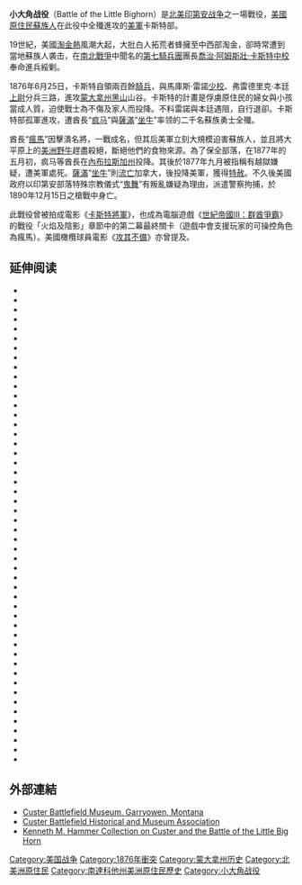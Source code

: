 {{noteTA
|1=zh-hans:乔治·阿姆斯特朗·卡斯特;zh-hk:佐治·岩士唐·卡士打;zh-tw:喬治·阿姆斯壯·卡斯特;
|2=zh-hans:阿姆斯特朗;zh-hk:岩士唐;zh-tw:阿姆斯壯;
|3=zh-hans:卡斯特;zh-hk:卡士打;zh-tw:卡斯特;
}}
{{Infobox military conflict
|conflict=小大角戰役
|partof=[[北美印第安戰爭|北美印第安戰爭]]
|image=[[File:Charles_Marion_Russell_-_The_Custer_Fight_(1903).jpg|300px]]
|date=1876年6月25-26日
|place=[[蒙大拿州|蒙大拿州]][[大角县_(蒙大拿州)|大角县]]{{tsl|en|Little Bighorn River|小巨角河}}
|result=[[蘇族|蘇族人]]決定性勝利
|combatant1=[[蘇族|蘇族]]諸部落：
* [[File:Pine_Ridge_Flag.svg|25px]] [[拉科塔族|拉科塔族]]
* [[File:Flag_of_Northern_Cheyenne.svg|25px]] [[夏延族|夏延族]]
* [[File:Flag_of_Arapaho_Nation.svg|border]] [[阿拉帕霍族|阿拉帕霍族]]
|combatant2=
* {{flagicon|United States|1867}} [[美利堅合眾國|美利堅合眾國]][[美國第1騎兵師第7騎兵團|第1騎兵師第7騎兵團]]
* [[File:Flag_of_the_Crow_Nation.svg|25px]] [[克羅族|克羅族]]偵察兵
* {{le|阿里卡拉族|Arikara}}偵察兵
|commander1=[[File:Pine_Ridge_Flag.svg|25px]] [[坐牛|坐牛]]<br />[[File:Pine_Ridge_Flag.svg|25px]] [[瘋馬|瘋馬]]<br />[[File:Pine_Ridge_Flag.svg|25px]] {{link-en|高爾 (印第安領袖)|Gall (Native American leader)|高爾}}<br />[[File:Flag_of_Northern_Cheyenne.svg|25px]] {{link-en|跛足| Lame White Man}}{{KIA}}<br>[[File:Flag_of_Northern_Cheyenne.svg|25px]] {{link-en|雙月|Two Moons}}
|commander2={{flagicon|United States|1867}} [[喬治·阿姆斯特朗·卡斯特|喬治·A·卡斯特]] {{KIA}}<br />{{flagicon|United States|1867}} {{link-en|馬庫斯·雷諾|Marcus Reno}}<br />{{flagicon|United States|1867}}{{link-en|弗雷德里克·本廷(軍官)|Frederick Benteen|弗雷德里克·本廷}}<br />{{flagicon|United States|1867}} {{link-en|迈尔斯·基奥|Myles Keogh}} {{KIA}}<br  />{{flagicon|United States|1867}} {{link-en|詹姆斯·卡尔霍恩 (军人)|James Calhoun (soldier)|詹姆斯·卡尔霍恩}}{{KIA}}
|strength1=~1500–2,500人
|strength2=~647人（美軍597人）
|casualties1=~31–135人死亡<br>~168人受伤
|casualties2=~268人死亡（包括美國原住民偵察兵6人）<br />~55人受伤（其中6人後來死亡）
}}
'''小大角战役'''（Battle of the Little Bighorn）是[[北美印第安战争|北美印第安战争]]之一場戰役，[[美國原住民|美國原住民]][[蘇族|蘇族人]]在此役中全殲進攻的[[美軍|美軍]]卡斯特部。

19世紀，美國[[淘金熱|淘金熱]]風潮大起，大批白人拓荒者蜂擁至中西部淘金，卻時常遭到當地蘇族人袭击，在[[南北戰爭|南北戰爭]]中聞名的[[美國第1騎兵師第7騎兵團|第七騎兵團]]團長[[喬治·阿姆斯壯·卡斯特|喬治·阿姆斯壯·卡斯特]][[中校|中校]]奉命進兵綏剿。

1876年6月25日，卡斯特自領兩百餘[[騎兵|騎兵]]，與馬庫斯·雷諾[[少校|少校]]、弗雷德里克·本廷[[上尉|上尉]]分兵三路，進攻[[蒙大拿州|蒙大拿州]][[黑山|黑山]]山谷。卡斯特的計畫是俘虜原住民的婦女與小孩當成人質，迫使戰士為不傷及家人而投降。不料雷諾與本廷遇阻，自行退卻。卡斯特部孤軍進攻，遭酋長“[[疯马|疯马]]”與[[薩滿|薩滿]]“[[坐牛|坐牛]]”率领的二千名蘇族勇士全殲。

酋長“[[瘋馬|瘋馬]]”因擊潰名將，一戰成名，但其后美軍立刻大規模迫害蘇族人，並且將大平原上的[[美洲野牛|美洲野牛]]趕盡殺絕，斷絕他們的食物來源。為了保全部落，在1877年的五月初，疯马等酋長在[[內布拉斯加州|內布拉斯加州]]{{tsl|en|Fort Robinson|羅賓遜堡}}投降。其後於1877年九月被指稱有越獄嫌疑，遭美軍處死。[[薩滿|薩滿]]“[[坐牛|坐牛]]”則[[流亡|流亡]]加拿大，後投降美軍，獲得[[特赦|特赦]]。不久後美國政府以印第安部落特殊宗教儀式“[[鬼舞|鬼舞]]”有叛亂嫌疑為理由，派遣警察拘捕，於1890年12月15日之槍戰中身亡。

此戰役曾被拍成電影《[[卡斯特將軍|卡斯特將軍]]》，也成為電腦遊戲《[[世紀帝國III：群酋爭霸|世紀帝國III：群酋爭霸]]》的戰役「火焰及陰影」章節中的第二幕最終關卡（遊戲中會支援玩家的可操控角色為瘋馬）。美國橄欖球員電影《[[攻其不備|攻其不備]]》亦曾提及。

==延伸阅读 ==
{{Refbegin|30em}}
* {{cite book|last=Barnard|first=Sandy|title=Digging into Custer's Last Stand|location=Huntington Beach, California|publisher=Ventana Graphics|year=1998|isbn=0-9618087-5-6}}
* {{cite book|last=Brininstool|first=E. A.|title=Troopers With Custer|url=https://archive.org/details/trooperswithcust0000brin|url-access=registration|location=Mechanicsburg, Pennsylvania|publisher=Stackpole Books|year=1994|isbn=0-8117-1742-9}}
* {{cite book|last=Chamot|first=Jean-Marc|title=La Représentation du Général G. A. Custer dans le Cinéma et la Télévision des Etats-Unis (1909–2004)- These Doctorale |location=Paris/Nanterre France|publisher=Université Paris 10 Nanterre – 974 p. (2 volumes)|year=2005|isbn=}}
* {{cite book|last=Chiaventone|first=Frederick J.|title=A Road We Do Not Know: A Novel of Custer at the Little Bighorn|location=New York|publisher=Simon & Schuster|year=1996|isbn=0-684-83056-6|url=https://archive.org/details/roadwedonotknown00chia}}
* {{cite book|last=Connell|first=Evan S.|title=Son of the Morning Star|location=New York|publisher=North Point Press|year=1984|isbn=0-86547-510-5|title-link=Son of the Morning Star}}
* {{cite book|last=Cornut|first=David|title=Little Big Horn: Autopsie d'une bataille légendaire|location=Parçay-sur-Vienne|publisher=Anovi|year=2012|isbn=978-2-360351-34-3}}
* {{cite journal|last=Dickson|first=Ephriam D. III|url=http://www.american-tribes.com/messageboards/dietmar/KillEagleByEphriamDickson.pdf|title=Prisoners in the Indian Camp: Kill Eagle's Band at the Little Bighorn|journal=Greasy Grass|volume=27|issue=May 2011|pages=3–11|oclc=38114524|access-date=2020-06-25|archive-date=2012-04-26|archive-url=https://web.archive.org/web/20120426062719/http://www.american-tribes.com/messageboards/dietmar/KillEagleByEphriamDickson.pdf|dead-url=no}}
* {{cite book|last=Donovan|first=James|title=A Terrible Glory: Custer and the Little Bighorn|location=|publisher=Little, Brown, and Co.|isbn=978-0-316-15578-6|url=https://archive.org/details/isbn_9780316155786|date=2008-03-24}}
* {{cite book|last=Dustin|first=Fred|authorlink=Fred Dustin|title=The Custer Tragedy: Events Leading Up to and Following the Little Big Horn Campaign of 1876|location=Ann Arbor, Michigan|publisher=Edwards Brothers|year=1939|oclc=4387990}}
* {{cite book|last=Elliot|first=M.A.|title=Custerology: The Enduring Legacy of the Indian Wars and George Armstrong Custer|location=|publisher=University of Chicago Press|year=2007|isbn=978-0-226-20146-7|url=https://archive.org/details/custerologyendur00elli_0}}
* {{cite book|last=Connell|first=Evan S.|authorlink=Evan S. Connell|title=Son of the Morning Star: Custer and The Little Bighorn|location=New York|publisher=North Point Press|year=1984|isbn=0-86547-510-5|title-link=Son of the Morning Star}}
* {{cite book|last=Evans|first=Alun|title=Brassey's Guide to War Films|url=https://archive.org/details/brasseysguidetow0000evan|location=|publisher=Brassey's|year=2000|isbn=1-57488-263-5}}
* {{cite book|editor-last=Flaherty|editor-first=Thomas H.|year=1993|title=The Wild West|publisher=Time-Life Books|location=New York|isbn=0-446-51761-5|url=https://archive.org/details/wildwest00}}
* {{cite book|last=Fox|first=Richard Allan, Jr.|title=Archaeology, History, and Custer's Last Battle
|url=https://archive.org/details/archaeologyhisto00rich|url-access=registration|location=Norman, Oklahoma|publisher=University of Oklahoma Press|year=1993|isbn=0-8061-2496-2}}
* {{cite book|last=Gallear|first=Mark|year=2001|title=Guns at the Little Bighorn|location=|publisher=Custer Association of Great Britain|url=http://www.westernerspublications.ltd.uk/CAGB%20Guns%20at%20the%20LBH.htm|isbn=|url-status = dead|archiveurl=https://web.archive.org/web/20060908225428/http://www.westernerspublications.ltd.uk/CAGB%20Guns%20at%20the%20LBH.htm|archivedate=2006-09-08}}
* {{cite book|last=Goodrich|first=Thomas|title=Scalp Dance: Indian Warfare on the High Plains, 1865–1879|location=Mechanicsburg, PA|publisher=Stackpole Books|year=1997|isbn=0-8117-1523-X|url=https://archive.org/details/scalpdanceindian00good}}
* {{cite book|last=Graham|first=Col. William A.|title=The Custer Myth: A Source Book for Custeriana|location=New York|publisher=Bonanza Books|year=1953|oclc=944258}}
* {{cite book|last=Gray|first=John S.|title=Custer's Last Campaign: Mitch Boyer and the Little Bighorn Reconstructed|url=https://archive.org/details/custerslastcampa0000gray|location=Lincoln|publisher=University of Nebraska Press|year=1991|isbn=0-8032-7040-2}}
* {{cite book|last=Grinnell|first=George Bird|title=The Fighting Cheyennes|location=Norman|publisher=The University of Oklahoma Press|origyear=1915|year=1956|edition=Reprint|isbn=0-7394-0373-7}}
* {{cite book|last=Hammer|first=Kenneth|title=Men with Custer: Biographies of the 7th Cavalry: June 25, 1876|editor-first=Ronald H.|editor-last=Nichols|location=Hardin, Montana|publisher=Custer Battlefield Historical and Museum Association|year=2000|isbn=1-892258-05-6}}
* {{cite book|editor-last=Hammer|editor-first=Kenneth|title=Custer in '76: Walter Camp's notes on the Custer Fight|location=Provo|publisher=Brigham Young University|year=1976|isbn=0-8061-2279-X}}
* {{cite book|editor-last=Hardorff|editor-first=R. G.|title=Camp, Custer and the Little Big Horn|location=El Segundo, California|publisher=Upton and Sons|year=1997|isbn=0-912783-25-7}}
* {{cite book|last=Hatch|first=Thom|year=1997|title=Custer and the Little Bighorn: An Encyclopedia|publisher=McFarland & Company, Inc.|location=London|isbn=0-7864-0154-0}}
* {{cite book|last=Hardorff|first=R. G.|title=Hokahey! A Good Day to Die! The Indian Casualties of the Custer Fight|location=|publisher=University of Nebraska Press|year=1993|isbn=0-8032-7322-3}}
* {{cite book|last=Keegan|first=John|authorlink=John Keegan|title=Warpaths|location=London|publisher=Pimlico|year=1996|isbn=1-55013-621-6|url=https://archive.org/details/warpathstravelso0000keeg}}
* {{cite book|last=Lawson|first=Michael L.|year=2007|title=Little Bighorn: Winning the Battle, Losing the War|url=https://archive.org/details/littlebighornwin0000laws|publisher=Chelsea House Publishers|location=New York|isbn=978-0-7910-9347-4}}
* {{cite book |last1=Lehman |first1=Tim |title=Bloodshed at Little Bighorn |url=https://archive.org/details/bloodshedatlittl0000lehm |date=2010 |publisher=Johns Hopkins University Press |location=Baltimore |isbn=978-0-8018-9501-2 |pages=[https://archive.org/details/bloodshedatlittl0000lehm/page/219 219]}}
* {{cite book|last=Mails|first=Thomas E.|title=The Mystic Warriors of the Plains: The Culture, Arts, Crafts and Religion of the Plains Indians|location=New York|publisher=Marlowe & Co.|year=1996|isbn=1-56924-538-X}}
* {{cite book|last=Michno|first=Gregory F.|title=The Mystery of E Troop: Custer's Grey Horse Company at the Little Bighorn|location=Missoula, Montana|publisher=Mountain Press Publishing|year=1994|isbn=0-87842-304-4}}
* {{cite book|last=Miller|first=David, H.|title=Custer's Fall: The Native American Side of the Story|url=https://archive.org/details/custersfallindia00mill|location=|publisher=University of Nebraska Press|year=1985|isbn=0-452-01095-0}}
* {{cite book|editor-last=Neihardt|editor-first=John G.|title=Black Elk Speaks: Being the Life Story of a Holy Man of the Oglala Sioux|location=|publisher=University of Nebraska Press|year=1979|isbn=0-8032-8359-8}}
* {{cite book|editor-last=Nichols|editor-first=Ronald H.|title=Reno Court of Inquiry|location=Hardin, Montana|publisher=Custer Battlefield Historical and Museum Association|year=1996|oclc=45499454}}
* {{cite book|last=Panzeri|first=Peter|title=Little Big Horn, 1876: Custer's Last Stand|location=London, UK|publisher=Osprey|year=1995|isbn=1-85532-458-X}}
* {{cite book|last=Perrett|first=Bryan|title=Last Stand!: Famous Battles Against the Odds|location=London|publisher=Arms & Armour|year=1993|isbn=1-85409-188-3}}
* {{cite book|last=Philbrick|first=Nathaniel|authorlink=Nathaniel Philbrick|title=The Last Stand: Custer, Sitting Bull, and The Battle of The Little Bighorn|url=https://archive.org/details/isbn_9780670021727|url-access=registration|location=|publisher=Viking Press|year=2010|isbn=978-0-14-242769-9}}
* {{cite book|last=Reno|first=Marcus A.|title=The official record of a court of inquiry convened at Chicago, Illinois, January 13, 1879, by the President of the United States upon the request of Major Marcus A. Reno, 7th U.S. Cavalry, to investigate his conduct at the Battle of the Little Big Horn, June 25–26, 1876|url=http://digital.library.wisc.edu/1711.dl/History.Reno|series=University of Wisconsin Digital Collections|oclc=|year=1951|access-date=2020-06-25|archive-date=2008-12-02|archive-url=https://web.archive.org/web/20081202085521/http://digital.library.wisc.edu/1711.dl/History.Reno|dead-url=no}}
* {{cite book|last=Rice|first=Earle Jr.|year=1998|title=The Battle or the Little Bighorn|url=https://archive.org/details/battleoflittlebi0000rice|series=World History Series|publisher=Lucent Books|location=San Diego|isbn=978-1-56006-453-4}}
* {{cite book|last=Sandoz|first=Mari|authorlink=Mari Sandoz|title=The Battle of the Little Bighorn|url=https://archive.org/details/battleoflittlebi0000sand|url-access=registration|series=Lippincott Major Battle Series|location=Philadelphia|publisher=Lippincott|year=1966|isbn=0-8032-9100-0}}
* {{cite book|last=Robbins|first=James S.|title=The Real Custer; From Boy General to Tragic Hero|url=https://archive.org/details/realcusterfrombo0000robb|location=Washington D.C.|publisher=Regnery Publishing|year=2014|isbn=978-1-62157-209-1}}
* {{cite book|last=Robinson|first=Charles M. III|year=1995|title=A Good Year to Die: the story of the great Sioux war|publisher=Random House|location=New York|isbn=0-679-43025-3|url=https://archive.org/details/goodyeartodiesto00robi}}
* {{cite book|last=Sarf|first=Wayne Michael|title=The Little Bighorn Campaign: March–September 1876|url=https://archive.org/details/littlebighorncam0000sarf|url-access=registration|location=Conshohocken, Pennsylvania|publisher=Combined Books|year=1993|isbn=1-58097-025-7}}
* {{cite book|last1=Scott|first1=Douglas D.|last2=Connor|first2=Melissa|chapter=Context Delicti: Archaeological Context in Forensic Work|editor-last1=Haglund|editor-first1=W.D.|editor-last2=Sorg|editor-first2=M.H.|title=Forensic Taphonomy: The Postmortem Fate of Human Remains|publisher=CRC Press|pp=[https://archive.org/details/forensictaphonom0000unse/page/27 27–38]|location=Boca Raton|year=1997|isbn=978-0-8493-9434-8|chapter-url=https://archive.org/details/forensictaphonom0000unse/page/27}}
* {{cite book|last=Sklenar|first=Larry|title=To Hell with Honor, General Custer and the Little Big Horn|url=https://archive.org/details/tohellwithhonorc00skle_0|location=Norman|publisher=University of Oklahoma Press|year=2000|isbn=0-8061-3472-0}}
* {{cite book|last=Tucker|first=Phillip Thomas|title=Death at the Little Bighorn: A New Look at Custer, His Tactics, and the Tragic Decisions Made at the Last Stand|publisher=Skyhorse|year=2017|isbn=978-1-63450-800-1}}
* {{cite book|last=Utley|first=Robert M.|year=1993|title=The Lance and the Shield: the life and times of Sitting Bull|publisher=Henry Holt & Company|location=New York|isbn=0-8050-1274-5|url=https://archive.org/details/lanceshieldlifet00utle}}
* {{cite book|last=Utley|first=Robert M.|title=Cavalier in Buckskin: George Armstrong Custer and the Western Military Frontier|location=Norman|publisher=University of Oklahoma Press|edition=Revised|year=2001|isbn=0-8061-2292-7}}
* {{cite book|last=Vestal|first=Stanley|title=Warpath: The True Story of the Fighting Sioux Told in a Biography of Chief White Bull|location=Lincoln|publisher=University of Nebraska Press|year=1934|isbn=0-8032-4653-6|url=https://archive.org/details/warpathtruestory00vest_0}}
* {{cite book|last=Viola|first=Herman J.|title=Little Bighorn Remembered: The Untold Indian Story of Custer's Last Stand|location=Westminster, Maryland|publisher=Times Books|year=1999|isbn=0-8129-3256-0|url-access=registration|url=https://archive.org/details/littlebighornrem0000viol}}
* {{cite book|last1=Welch|first1=James|last2=Stekler|first2=Paul|title=Killing Custer: The Battle of the Little Bighorn and the Fate of the Plains Indians|url=https://archive.org/details/killingcusterbat00welc|url-access=registration|location=New York|publisher=Norton|year=1994|isbn=0-393-32939-9}}
* {{cite book|last=Wert|first=Jeffry D.|title=Custer: The Controversial Life of George Armstrong Custer|location=New York|publisher=Simon & Schuster|year=1996|isbn=0-684-81043-3|url=https://archive.org/details/custercontrovers0000wert}}
{{Refend}}

== 外部連結 ==
{{Commons category|Battle of Little Bighorn}}
* [https://web.archive.org/web/20180704113147/http://www.custermuseum.org/ Custer Battlefield Museum, Garryowen, Montana]
* [https://web.archive.org/web/20080110071723/http://www.cbhma.org/ Custer Battlefield Historical and Museum Association]
* [https://web.archive.org/web/20120315135946/http://library.uww.edu/archives/special/arccuster.html Kenneth M. Hammer Collection on Custer and the Battle of the Little Big Horn]

{{Authority control}}
[[Category:美国战争|Category:美国战争]]
[[Category:1876年衝突|Category:1876年衝突]]
[[Category:蒙大拿州历史|Category:蒙大拿州历史]]
[[Category:北美洲原住民|Category:北美洲原住民]]
[[Category:南達科他州美洲原住民歷史|Category:南達科他州美洲原住民歷史]]
[[Category:小大角战役|Category:小大角战役]]